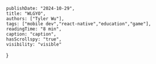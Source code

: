     publishDate: "2024-10-29",
    title: "WLGYO",
    authors: ["Tyler Wu"],
    tags: ["mobile dev","react-native","education","game"],
    readingTime: "8 min",
    caption: "caption",
    hasScrollspy: "true",
    visibility: "visible"
}

